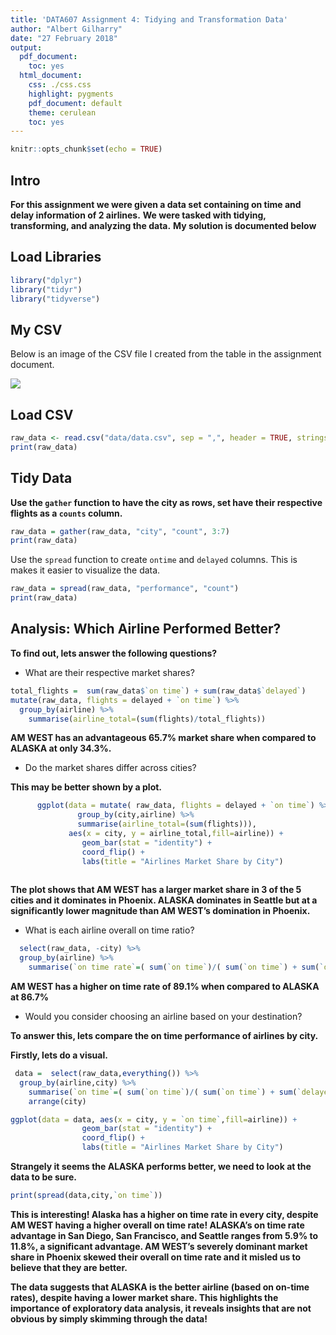 ```yaml
---
title: 'DATA607 Assignment 4: Tidying and Transformation Data'
author: "Albert Gilharry"
date: "27 February 2018"
output:
  pdf_document:
    toc: yes
  html_document:
    css: ./css.css
    highlight: pygments
    pdf_document: default
    theme: cerulean
    toc: yes
---
```


```r
knitr::opts_chunk$set(echo = TRUE)
```

## Intro

<div id = "solution">
**For this assignment we were given a data set containing on time and delay information of 2 airlines.**
**We were tasked with tidying, transforming, and analyzing the data.**
**My solution is documented below**
</div>


## Load Libraries

```r
library("dplyr")
library("tidyr")
library("tidyverse")
```


## My CSV

<div id  = "solution">
Below is an image of the CSV file I created from the table in the assignment document.
</div>

![](images/myCSV.PNG)


## Load CSV

```r
raw_data <- read.csv("data/data.csv", sep = ",", header = TRUE, stringsAsFactors=FALSE)
print(raw_data)
```

## Tidy Data

<div id ="solution">
**Use the `gather` function to have the city as rows, set have their respective flights as a `counts` column.**
</div>

```r
raw_data = gather(raw_data, "city", "count", 3:7)
print(raw_data)
```

<div id ="solution">
Use the `spread` function to create `ontime` and `delayed` columns. This is makes it easier to visualize the data.
</div>

```r
raw_data = spread(raw_data, "performance", "count")
print(raw_data)
```

## Analysis:  Which Airline Performed Better?

<div id = "solution">
  **To find out, lets answer the following questions?**
</div>

- What are their respective market shares?
  
<div id = "solution">
```r
total_flights =  sum(raw_data$`on time`) + sum(raw_data$`delayed`)
mutate(raw_data, flights = delayed + `on time`) %>%
  group_by(airline) %>% 
    summarise(airline_total=(sum(flights)/total_flights))
```

**AM WEST has an advantageous 65.7% market share when compared to ALASKA at only 34.3%.**
</div>

- Do the market shares differ across cities?

<div id = "solution">
**This may be better shown by a plot.**

```r
      ggplot(data = mutate( raw_data, flights = delayed + `on time`) %>% 
               group_by(city,airline) %>% 
               summarise(airline_total=(sum(flights))), 
             aes(x = city, y = airline_total,fill=airline)) + 
                geom_bar(stat = "identity") + 
                coord_flip() +  
                labs(title = "Airlines Market Share by City")
     
```

**The plot shows that AM WEST has a larger market share in 3 of the 5 cities and it dominates in Phoenix. ALASKA dominates in Seattle but at a significantly lower magnitude than AM WEST's domination in Phoenix.**
</div>

- What is each airline overall on time ratio?

<div id = "Solution">
```r
  select(raw_data, -city) %>%
  group_by(airline) %>%
    summarise(`on time rate`=( sum(`on time`)/( sum(`on time`) + sum(`delayed`) ) ) )
```

**AM WEST has a higher on time rate of 89.1% when compared to ALASKA at 86.7%**
</div>


- Would you consider choosing an airline based on your destination?

<div id = solution>
**To answer this, lets compare the on time performance of airlines by city.**

**Firstly, lets do a visual.**

```r
 data =  select(raw_data,everything()) %>%
  group_by(airline,city) %>%
    summarise(`on time`=( sum(`on time`)/( sum(`on time`) + sum(`delayed`) ) ) ) %>%
    arrange(city)

ggplot(data = data, aes(x = city, y = `on time`,fill=airline)) + 
                geom_bar(stat = "identity") + 
                coord_flip() +  
                labs(title = "Airlines Market Share by City")
```

**Strangely it seems the ALASKA performs better, we need to look at the data to be sure.**

```r
print(spread(data,city,`on time`))
```

**This is interesting! Alaska has a higher on time rate in every city, despite AM WEST having a higher overall on time rate! ALASKA's on time rate advantage in San Diego, San Francisco, and Seattle ranges from 5.9% to 11.8%, a significant advantage. AM WEST's severely dominant market share in Phoenix skewed their overall on time rate and it misled us to believe that they are better.**

**The data suggests that ALASKA is the better airline (based on on-time rates), despite having a lower market share. This highlights the importance of exploratory data analysis, it reveals insights that are not obvious by simply skimming through the data!**
</div>
